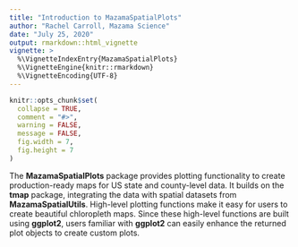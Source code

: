 ```yaml
---
title: "Introduction to MazamaSpatialPlots"
author: "Rachel Carroll, Mazama Science"
date: "July 25, 2020"
output: rmarkdown::html_vignette
vignette: >
  %\VignetteIndexEntry{MazamaSpatialPlots}
  %\VignetteEngine{knitr::rmarkdown}
  %\VignetteEncoding{UTF-8}
---
```


```r
knitr::opts_chunk$set(
  collapse = TRUE,
  comment = "#>",
  warning = FALSE,
  message = FALSE,
  fig.width = 7,
  fig.height = 7
)
```

The **MazamaSpatialPlots** package provides plotting functionality to create 
production-ready maps for US state and county-level data. It builds on the 
**tmap** package, integrating the data with spatial datasets from 
**MazamaSpatialUtils**. High-level plotting functions make it easy for users to 
create beautiful chloropleth maps. Since these high-level functions are built 
using **ggplot2**,  users familiar with **ggplot2** can easily enhance the
returned plot objects to create custom plots. 


